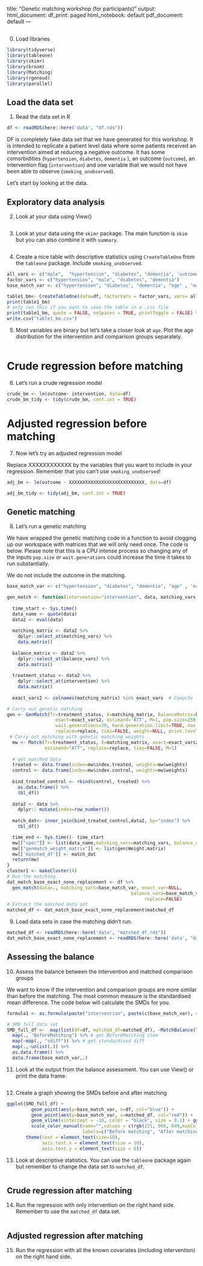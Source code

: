 title: "Genetic matching workshop (for participants)"
output:
  html_document:
    df_print: paged
  html_notebook: default
  pdf_document: default
---

##

(0) Load libraries

```r
library(tidyverse)
library(tableone)
library(skimr)
library(broom)
library(Matching)
library(rgenoud)
library(parallel)
```


## Load the data set

(1) Read the data set in R

```r
df <- readRDS(here::here('data', "df.rds"))
```

DF is completely fake data set that we have generated for this workshop. It is intended to replicate a patient level data where some patients received an intervention aimed at reducing a negative outcome. It has some comorbidities (`hypertension`, `diabetes`, `dementia` ), an outcome (`outcome`), an intervention flag (`intervention`) and one variable that we would not have been able to observe (`smoking_unobserved`). 

Let's start by looking at the data. 


## Exploratory data analysis 

(2) Look at your data using View()

```r

```


(3) Look at your data using the `skimr` package. The main function is `skim` but you can also combine it with `summary`. 

```r

```


(4) Create a nice table with descriptive statistics using `CreateTableOne` from the `tableone` package. Include `smoking_unobserved`. 

```r
all_vars <- c("male",  "hypertension", "diabetes", "dementia", 'outcome', "smoking_unobserved")
factor_vars <- c("hypertension", "male", "diabetes", "dementia")
base_match_var <- c("hypertension", "diabetes", "dementia", "age" , 'male')

table1_bm<- CreateTableOne(data=df, factorVars = factor_vars, vars= all_vars , strata = 'intervention')
print(table1_bm)
# only run this if you want to save the table in a .csv file
print(table1_bm, quote = FALSE, noSpaces = TRUE, printToggle = FALSE) %>% 
write.csv("table1_bm.csv")

```


(5) Most variables are binary but let's take a closer look at `age`. Plot the age distribution for the intervention and comparison groups separately. 

```r

```


# Crude regression before matching 

(6) Let's run a crude regression model

```r
crude_bm <- lm(outcome~ intervention, data=df)
crude_bm_tidy <- tidy(crude_bm, conf.int = TRUE)
```


# Adjusted regression before matching 

(7) Now let's try an adjusted regression model

Replace XXXXXXXXXXXX by the variables that you want to include in your regression. Remember that you can't use `smoking_unobserved`!

```r
adj_bm <- lm(outcome ~ XXXXXXXXXXXXXXXXXXXXXXXXXXXX, data=df)

adj_bm_tidy <- tidy(adj_bm, conf.int = TRUE)

```


## Genetic matching

(8) Let's run a genetic matching

We have wrapped the genetic matching code in a function to avoid clogging up our workspace with matrices that we will only need once. The code is below. Please note that this is a CPU intense process so changing any of the inputs `pop.size` or `wait.generations` could increase the time it takes to run substantially. 

We do not include the outcome in the matching.

```r

base_match_var <- c("hypertension", "diabetes", "dementia", "age" , 'male')

gen_match <- function(intervention="intervention", data, matching_vars, balance_vars, exact_vars, name, replace=TRUE,...) {
  
  time_start <- Sys.time()
  data_name <- quote(data)
  data2 <- eval(data)
  
  matching_matrix <- data2 %>%
    dplyr::select_at(matching_vars) %>% 
    data.matrix()
  
  balance_matrix <- data2 %>%
    dplyr::select_at(balance_vars) %>% 
    data.matrix()
  
  treatment_status <- data2 %>%
    dplyr::select_at(intervention) %>% 
    data.matrix()
  
  exact_vars2 <- colnames(matching_matrix) %in% exact_vars  # Compute logical indicators in matching 2d-array for variables exactly matched on

# Carry out genetic matching  
gen <- GenMatch(Tr=treatment_status, X=matching_matrix, BalanceMatrix=balance_matrix,
                  exact=exact_vars2, estimand='ATT', M=1, pop.size=250,
                  wait.generations=30, hard.generation.limit=TRUE, max.generations=100,
                  replace=replace, ties=FALSE, weight=NULL, print.level=1, balance=TRUE)    
 # Carry out matching with genetic matching weights  
  mw <- Match(Tr=treatment_status, X=matching_matrix, exact=exact_vars2, Weight.matrix=as.matrix(gen$Weight.matrix),
              estimand="ATT", replace=replace, ties=FALSE, M=1)
  
  # get matched data
  treated <- data.frame(index=mw$index.treated, weights=mw$weights)
  control <- data.frame(index=mw$index.control, weights=mw$weights)
  
  bind_treated_control <- rbind(control, treated) %>%
    as.data.frame() %>%
    tbl_df()
  
  data2 <- data %>% 
    dplyr:: mutate(index=row_number())
  
  match_dat<- inner_join(bind_treated_control,data2, by="index") %>%
    tbl_df()

  time_end <- Sys.time()- time_start
  mw[["spec"]] <- list(data_name,matching_vars=matching_vars, balance_vars=balance_vars, exact_vars=exact_vars, time_run=time_end, nobs=dim(data2))
  mw[["genmatch_weight_matrix"]] <- list(gen$Weight.matrix)
  mw[['matched_df']] <- match_dat
  return(mw)
}
cluster1 <- makeCluster(4)
# Run the matching
dat_match_base_exact_none_replacement <- df %>%
  gen_match(data=., matching_vars=base_match_var, exact_var=NULL,
                                              balance_vars=base_match_var, cluster=cluster1,
                                                   replace=FALSE)
# Extract the matched data set
matched_df <- dat_match_base_exact_none_replacement$matched_df

```


(9) Load data sets in case the matching didn't run. 

```r
matched_df <- readRDS(here::here('data', "matched_df.rds"))
dat_match_base_exact_none_replacement <- readRDS(here::here('data', "dat_match_base_exact_none_replacement.rds"))
```


## Assessing the balance

(10) Assess the balance between the intervention and matched comparison groups

We want to know if the intervention and comparison groups are more similar than before the matching. 
The most common measure is the standardised mean difference. The code below will calculate the SMDs for you. 

```r
formula1 <- as.formula(paste("intervention", paste(c(base_match_var), collapse=" + "), sep=" ~ "))    # Set regression model for matching

# SMD full data set 
SMD_full_df <-  map(list(df=df, matched_df=matched_df), ~MatchBalance(formula1, data= ., match.out = NULL, nboots=100, print.level = 0)) %>% 
  map(., "BeforeMatching") %>% # get BeforeMatching item
  map(~map(., "sdiff")) %>% # get standardised diff
  map(.,~unlist(.)) %>%  
  as.data.frame() %>% 
  data.frame(base_match_var,.)

```


(11) Look at the output from the balance assessment. You can use View() or print the data frame.

```r


```


(12) Create a graph showing the SMDs before and after matching

```r
ggplot(SMD_full_df) + 
         geom_point(aes(y=base_match_var, x=df, col="blue")) +
         geom_point(aes(y=base_match_var, x=matched_df, col="red")) +   geom_vline(xintercept = 10, color = "black", size = 0.1) +
         geom_vline(xintercept = -10, color = "black", size = 0.1) + ggtitle("SMD") + xlim(-60,60) + 
         scale_color_manual(name="",values = c(rgb(221, 000, 049,maxColorValue = 255),rgb(083, 169, 205,maxColorValue = 255)),
                            labels=c("Before matching", "After matching")) + 
       theme(text = element_text(size=10),
             axis.text.x = element_text(size = 10), 
             axis.text.y = element_text(size = 8))
```


(13) Look at descriptive statistics. You can use the `tableone` package again but remember to change the data set to `matched_df`. 

```r

```



## Crude regression after matching

(14) Run the regression with only intervention on the right hand side. Remember to use the `matched_df` data set. 
```r

```



## Adjusted regression after matching

(15) Run the regression with all the known covariates (including intervention) on the right hand side.

```r

```




